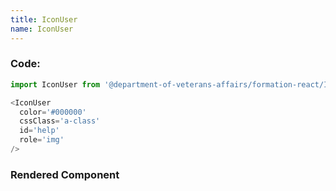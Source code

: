 ```yaml
---
title: IconUser
name: IconUser
---
```



### Code:

```javascript
import IconUser from '@department-of-veterans-affairs/formation-react/IconUser'

<IconUser
  color='#000000'
  cssClass='a-class'
  id='help'
  role='img'
/>
```

### Rendered Component

<div className="site-c-reactcomp__rendered">
  <IconUser
    color='#000000'
    cssClass='a-class'
    id='help'
    role='img'
  />
</div>
